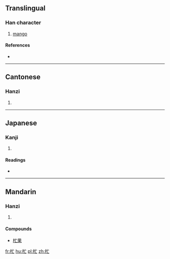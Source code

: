 ==Translingual==

===Han character===
{{Han char|rn=75|rad=木|as=03|sn=7|four=|canj=木卜女 (DYV)|ids=⿰[[木]][[亡]]}}

# [[mango]] {{gloss|{{taxlink|Mangifera indica|species|noshow=1}}}}

====References====
* {{Han ref|kx=0513.011|hdz=21161.100|uh=6767|ud=26471}}

----

==Cantonese==

===Hanzi===
{{yue-hanzi|jyut=[[mong4]]|y=mong4}}

# {{defn|lang=yue|sort=木03}}

----

==Japanese==

===Kanji===
{{ja-kanji|grade=|rs=木03}}

# {{defn|lang=ja|sort=木03}}

====Readings====
* {{ja-readings|on=[[まん]] (man)|kun=}}

----

==Mandarin==

===Hanzi===
{{cmn-hanzi|pin=[[máng]] ([[mang2]])|wg=mang<sup>2</sup>}}

# {{defn|lang=cmn|sort=木03}}

====Compounds====
* [[杧果]]

[[fr:杧]]
[[hu:杧]]
[[pl:杧]]
[[zh:杧]]